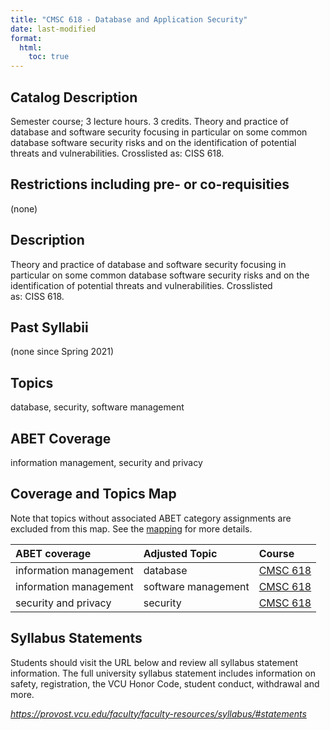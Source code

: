 ```yaml
---
title: "CMSC 618 - Database and Application Security"
date: last-modified
format:
  html:
    toc: true
---
```


## Catalog Description

Semester course; 3 lecture hours. 3 credits. Theory and practice of database and software security focusing in particular on some common database software security risks and on the identification of potential threats and vulnerabilities. Crosslisted as: CISS 618.


## Restrictions including pre- or co-requisities
 
(none)

## Description

Theory and practice of database and software security focusing in particular on some common database software security risks and on the identification of potential threats and vulnerabilities. Crosslisted as: CISS 618.

## Past Syllabii

(none since Spring 2021)

## Topics

database, security, software management

## ABET Coverage

information management, security and privacy

## Coverage and Topics Map

Note that topics without associated ABET category assignments are excluded from this map.  See the [mapping](https://docs.google.com/spreadsheets/d/1qrN3L7eRLsM-aVMHYaLQN-FMYtrTJf0_h6dLKlUdPkk/edit#gid=338318647) for more details.

ABET coverage           Adjusted Topic       Course
----------------------  -------------------  ----------------------------------
information management  database             <a href='CMSC618.qmd'>CMSC 618</a>
information management  software management  <a href='CMSC618.qmd'>CMSC 618</a>
security and privacy    security             <a href='CMSC618.qmd'>CMSC 618</a>


## Syllabus Statements

Students should visit the URL below and review all syllabus statement information. The full university syllabus statement includes information on safety, registration, the VCU Honor Code, student conduct, withdrawal and more.

*<https://provost.vcu.edu/faculty/faculty-resources/syllabus/#statements>*


